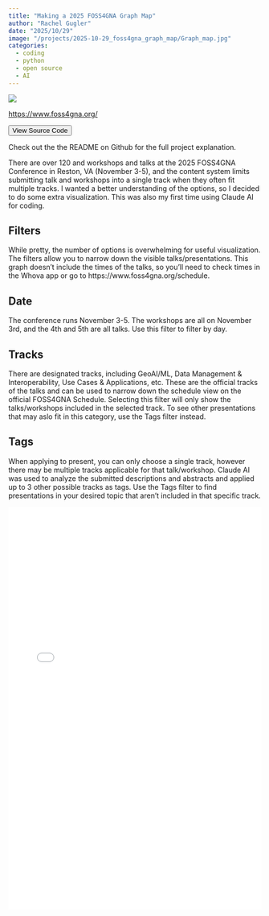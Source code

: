 ---
title: "Making a 2025 FOSS4GNA Graph Map"
author: "Rachel Gugler"
date: "2025/10/29"
image: "/projects/2025-10-29_foss4gna_graph_map/Graph_map.jpg"
categories:
  - coding
  - python
  - open source
  - AI
---

![](/projects/2025-10-29_foss4gna_graph_map/FOSS4G_NA_2025_header.jpg)

[https://www.foss4gna.org/](https://www.foss4gna.org/)

<a href="https://github.com/rgugs/foss4gna2025-graph"><button type="button" class="btn btn-secondary btn-sm"><i class="bi bi-github"></i> View Source Code</button></a>

Check out the the README on Github for the full project explanation.

There are over 120 and workshops and talks at the 2025 FOSS4GNA Conference in Reston, VA (November 3-5), and the content system limits submitting talk and workshops into a single track when they often fit multiple tracks. I wanted a better understanding of the options, so I decided to do some extra visualization. This was also my first time using Claude AI for coding.

## Filters
While pretty, the number of options is overwhelming for useful visualization. The filters allow you to narrow down the visible talks/presentations. This graph doesn't include the times of the talks, so you'll need to check times in the Whova app or go to https://www.foss4gna.org/schedule.

## Date
The conference runs November 3-5. The workshops are all on November 3rd, and the 4th and 5th are all talks. Use this filter to filter by day.

## Tracks
There are designated tracks, including GeoAI/ML, Data Management & Interoperability, Use Cases & Applications, etc. These are the official tracks of the talks and can be used to narrow down the schedule view on the official FOSS4GNA Schedule. Selecting this filter will only show the talks/workshops included in the selected track. To see other presentations that may aslo fit in this category, use the Tags filter instead. 

## Tags
When applying to present, you can only choose a single track, however there may be multiple tracks applicable for that talk/workshop. Claude AI was used to analyze the submitted descriptions and abstracts and applied up to 3 other possible tracks as tags. Use the Tags filter to find presentations in your desired topic that aren't included in that specific track.

<iframe src="forcedatlas_conference_graph.html" width="100%" height="800px" style="border:none;"></iframe>

